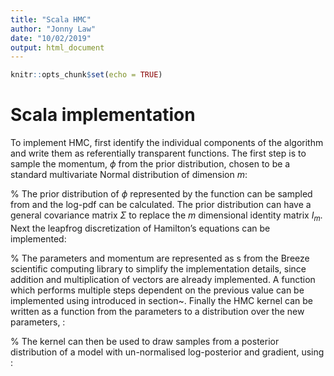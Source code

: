 ```yaml
---
title: "Scala HMC"
author: "Jonny Law"
date: "10/02/2019"
output: html_document
---
```


```r
knitr::opts_chunk$set(echo = TRUE)
```

# Scala implementation

To implement HMC, first identify the individual components of the algorithm and
write them as referentially transparent functions. The first step is to sample
the momentum, $\phi$ from the prior distribution, chosen to be a standard multivariate Normal distribution of dimension $m$:

\begin{lstlisting}
def priorPhi(m: Int) = 
  MultivariateGaussian(DenseVector.zeros[Double](m),
    DenseMatrix.eye[Double](m))
\end{lstlisting}
%
The prior distribution of $\phi$ represented by the function
\lstinline{priorPhi} can be sampled from and the log-pdf can be calculated.
The prior distribution can have a general covariance matrix $\Sigma$ to replace
the $m$ dimensional identity matrix $I_m$. Next the leapfrog discretization of
Hamilton's equations can be implemented:

\begin{lstlisting}
def leapfrog(
  eps: Double,
  gradient: DenseVector[Double] => DenseVector[Double])(
  psi: DenseVector[Double],
  phi: DenseVector[Double]) = {
  val p1 = phi + eps * 0.5 * gradient(psi)
  val t1 = psi + eps * p1
  val p2 = p1 + eps * 0.5 * gradient(t1)
  (t1, p2)
}
\end{lstlisting}
%
The parameters and momentum are represented as \lstinline{DenseVector}s from the
Breeze scientific computing library to simplify
the implementation details, since addition and multiplication of vectors are
already implemented. A function which performs multiple
\lstinline{leapfrog} steps dependent on the previous value can be implemented
using \lstinline{Vector.iterate} introduced in section~\ref{sec:immutable-data}.
Finally the HMC kernel can be written as a function from the parameters to
a distribution over the new parameters, \newline \lstinline{DenseVector[Double] => Rand[DenseVector[Double]}:

\begin{lstlisting}[caption={Kernel of the HMC algorithm},label={lst:hmc-kernel}]
def step(
  priorPhi: ContinuousDistr[Double],
  eps: Double,
  l: Int,
  gradient: DenseVector[Double] => DenseVector[Double],
  logPos: DenseVector[Double] => Double
  )(psi: DenseVector[Double]): Rand[DenseVector[Double]] = {
  for {
    phi <- priorPhi
    (propPsi, propPhi) = leapfrogs(eps, gradient, l, psi, phi)
    a = logPos(propPsi) - priorPhi.logPdf(propPhi) -
      logPos(psi) + priorPhi.logPdf(phi)
    u <- Uniform(0, 1)
    next = if (log(u) < a) {
      propPsi
    } else {
      psi
    }
  } yield next
}
\end{lstlisting}
%
The kernel can then be used to draw samples
from a posterior distribution of a model with un-normalised log-posterior
\lstinline{logPos} and gradient, \lstinline{grad} using \lstinline{MarkovChain}:

